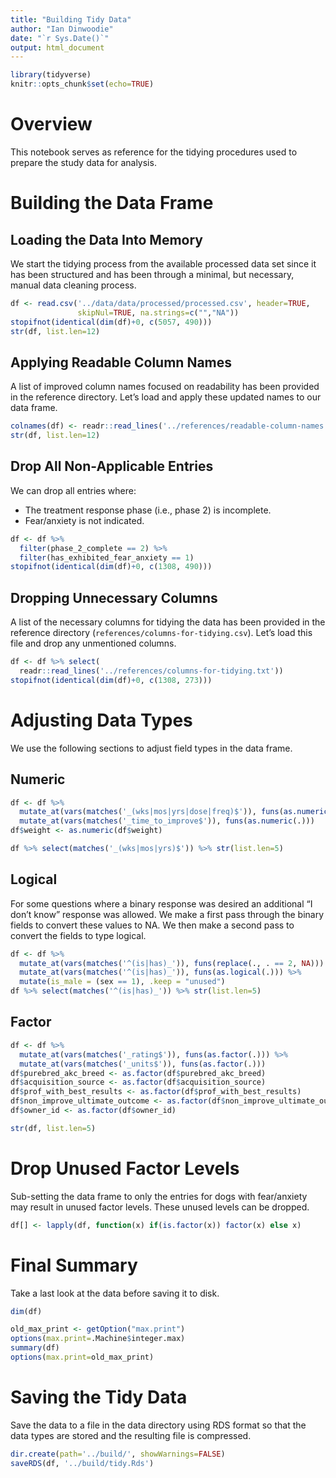 ```yaml
---
title: "Building Tidy Data"
author: "Ian Dinwoodie"
date: "`r Sys.Date()`"
output: html_document
---
```


```r
library(tidyverse)
knitr::opts_chunk$set(echo=TRUE)
```

# Overview

This notebook serves as reference for the tidying procedures used to prepare the
study data for analysis.

# Building the Data Frame

## Loading the Data Into Memory

We start the tidying process from the available processed data set since it has
been structured and has been through a minimal, but necessary, manual data
cleaning process.

```r
df <- read.csv('../data/data/processed/processed.csv', header=TRUE,
               skipNul=TRUE, na.strings=c("","NA"))
stopifnot(identical(dim(df)+0, c(5057, 490)))
str(df, list.len=12)
```

## Applying Readable Column Names

A list of improved column names focused on readability has been provided in the
reference directory. Let's load and apply these updated names to our data frame.

```r
colnames(df) <- readr::read_lines('../references/readable-column-names.txt')
str(df, list.len=12)
```

## Drop All Non-Applicable Entries

We can drop all entries where:

* The treatment response phase (i.e., phase 2) is incomplete.
* Fear/anxiety is not indicated.

```r
df <- df %>%
  filter(phase_2_complete == 2) %>%
  filter(has_exhibited_fear_anxiety == 1)
stopifnot(identical(dim(df)+0, c(1308, 490)))
```

## Dropping Unnecessary Columns

A list of the necessary columns for tidying the data has been provided in the
reference directory (`references/columns-for-tidying.csv`). Let's load this file
and drop any unmentioned columns.

```r
df <- df %>% select(
  readr::read_lines('../references/columns-for-tidying.txt'))
stopifnot(identical(dim(df)+0, c(1308, 273)))
```

# Adjusting Data Types

We use the following sections to adjust field types in the data frame.

## Numeric

```r
df <- df %>%
  mutate_at(vars(matches('_(wks|mos|yrs|dose|freq)$')), funs(as.numeric(.))) %>%
  mutate_at(vars(matches('_time_to_improve$')), funs(as.numeric(.)))
df$weight <- as.numeric(df$weight)

df %>% select(matches('_(wks|mos|yrs)$')) %>% str(list.len=5)
```

## Logical

For some questions where a binary response was desired an additional "I don't
know" response was allowed. We make a first pass through the binary fields to
convert these values to NA. We then make a second pass to convert the fields to
type logical.

```r
df <- df %>%
  mutate_at(vars(matches('^(is|has)_')), funs(replace(., . == 2, NA))) %>%
  mutate_at(vars(matches('^(is|has)_')), funs(as.logical(.))) %>%
  mutate(is_male = (sex == 1), .keep = "unused")
df %>% select(matches('^(is|has)_')) %>% str(list.len=5)
```

## Factor

```r
df <- df %>%
  mutate_at(vars(matches('_rating$')), funs(as.factor(.))) %>%
  mutate_at(vars(matches('_units$')), funs(as.factor(.)))
df$purebred_akc_breed <- as.factor(df$purebred_akc_breed)
df$acquisition_source <- as.factor(df$acquisition_source)
df$prof_with_best_results <- as.factor(df$prof_with_best_results)
df$non_improve_ultimate_outcome <- as.factor(df$non_improve_ultimate_outcome)
df$owner_id <- as.factor(df$owner_id)

str(df, list.len=5)
```

# Drop Unused Factor Levels

Sub-setting the data frame to only the entries for dogs with fear/anxiety may
result in unused factor levels. These unused levels can be dropped.

```r
df[] <- lapply(df, function(x) if(is.factor(x)) factor(x) else x)
```

# Final Summary

Take a last look at the data before saving it to disk.

```r
dim(df)

old_max_print <- getOption("max.print")
options(max.print=.Machine$integer.max)
summary(df)
options(max.print=old_max_print)
```

# Saving the Tidy Data

Save the data to a file in the data directory using RDS format so that the data
types are stored and the resulting file is compressed.

```r
dir.create(path='../build/', showWarnings=FALSE)
saveRDS(df, '../build/tidy.Rds')
```
